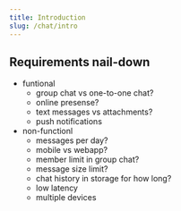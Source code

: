 ```yaml
---
title: Introduction
slug: /chat/intro
---
```


## Requirements nail-down

- funtional
  - group chat vs one-to-one chat?
  - online presense?
  - text messages vs attachments?
  - push notifications
- non-functionl
  - messages per day?
  - mobile vs webapp?
  - member limit in group chat?
  - message size limit?
  - chat history in storage for how long?
  - low latency
  - multiple devices
